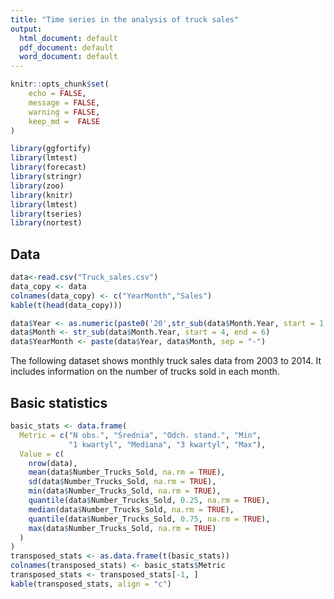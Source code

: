 ```yaml
---
title: "Time series in the analysis of truck sales"
output:
  html_document: default
  pdf_document: default
  word_document: default
---
```


```r

knitr::opts_chunk$set(
	echo = FALSE,
	message = FALSE,
	warning = FALSE,
	keep_md =  FALSE
)
```

```r
library(ggfortify)
library(lmtest)
library(forecast)
library(stringr)
library(zoo)
library(knitr)
library(lmtest)
library(tseries)
library(nortest)
```

## Data

```r
data<-read.csv("Truck_sales.csv")
data_copy <- data
colnames(data_copy) <- c("YearMonth","Sales") 
kable(t(head(data_copy)))
```

```r
data$Year <- as.numeric(paste0('20',str_sub(data$Month.Year, start = 1 , end =2)))  
data$Month <- str_sub(data$Month.Year, start = 4, end = 6)
data$YearMonth <- paste(data$Year, data$Month, sep = "-")
```

The following dataset shows monthly truck sales data from 2003 to 2014. It includes information on the number of trucks sold in each month.

## Basic statistics

```r
basic_stats <- data.frame(
  Metric = c("N obs.", "Średnia", "Odch. stand.", "Min", 
             "1 kwartyl", "Mediana", "3 kwartyl", "Max"),
  Value = c(
    nrow(data),                       
    mean(data$Number_Trucks_Sold, na.rm = TRUE),  
    sd(data$Number_Trucks_Sold, na.rm = TRUE),    
    min(data$Number_Trucks_Sold, na.rm = TRUE), 
    quantile(data$Number_Trucks_Sold, 0.25, na.rm = TRUE),
    median(data$Number_Trucks_Sold, na.rm = TRUE),          
    quantile(data$Number_Trucks_Sold, 0.75, na.rm = TRUE),  
    max(data$Number_Trucks_Sold, na.rm = TRUE)              
  )
)
transposed_stats <- as.data.frame(t(basic_stats))
colnames(transposed_stats) <- basic_stats$Metric
transposed_stats <- transposed_stats[-1, ]  
kable(transposed_stats, align = "c")
```



